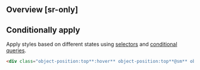 ## Overview [sr-only]
<Overview/>

## Conditionally apply
Apply styles based on different states using [selectors](/docs/state-selectors) and [conditional queries](/docs/conditional-queries).
```html
<div class="object-position:top**:hover** object-position:top**@sm** object-position:top**@dark** object-position:top**@print**">…</div>
```

